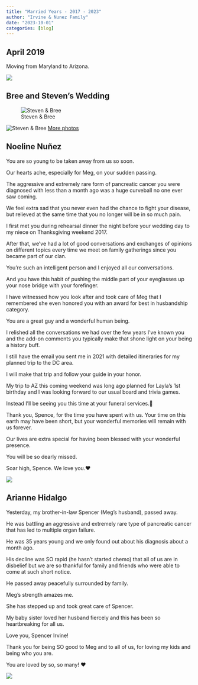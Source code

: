 ---
title: "Married Years - 2017 - 2023"
author: "Irvine & Nunez Family"
date: "2023-10-01"
categories: [blog]
---

## April 2019

Moving from Maryland to Arizona.

![](moving_truck.jpeg)

## Bree and Steven's Wedding 

![Steven & Bree](steven_wedding.jpeg)

![Steven & Bree](steven_wedding2.jpg)
[More photos](https://photos.app.goo.gl/wSDb2qjJ2Qswy8yu7)


## Noeline Nuñez

You are so young to be taken away from us so soon. 

Our hearts ache, especially for Meg, on your sudden passing. 

The aggressive and extremely rare form of pancreatic cancer you were diagnosed with less than a month ago was a huge curveball no one ever saw coming. 

We feel extra sad that you never even had the chance to fight your disease, but relieved at the same time that you no longer will be in so much pain.     

I first met you during rehearsal dinner the night before your wedding day to my niece on Thanksgiving weekend 2017. 

After that, we’ve had a lot of good conversations and exchanges of opinions on different topics every time we meet on family gatherings since you became part of our clan. 

You’re such an intelligent person and I enjoyed all our conversations. 

And you have this habit of pushing the middle part of your eyeglasses up your nose bridge with your forefinger.  

I have witnessed how you look after and took care of Meg that I remembered she even honored you with an award for best in husbandship category. 

You are a great guy and a wonderful human being. 

I relished all the conversations we had over the few years I’ve known you and the add-on comments you typically make that shone light on your being a history buff. 

I still have the email you sent me in 2021 with detailed itineraries for my planned trip to the DC area. 

I will make that trip and follow your guide in your honor. 

My trip to AZ this coming weekend was long ago planned for Layla’s 1st birthday and I was looking forward to our usual board and trivia games. 

Instead I’ll be seeing you this time at your funeral services.🥲

Thank you, Spence, for the time you have spent with us. Your time on this earth may have been short, but your wonderful memories will remain with us forever. 

Our lives are extra special for having been blessed with your wonderful presence. 

You will be so dearly missed. 

Soar high, Spence. We love you.❤️

![](journey_begun.jpg)

## Arianne Hidalgo

Yesterday, my brother-in-law Spencer (Meg’s husband), passed away. 

He was battling an aggressive and extremely rare type of pancreatic cancer that has led to multiple organ failure. 

He was 35 years young and we only found out about his diagnosis about a month ago. 

His decline was SO rapid (he hasn’t started chemo) that all of us are in disbelief but we are so thankful for family and friends who were able to come at such short notice. 

He passed away peacefully surrounded by family. 

Meg’s strength amazes me. 

She has stepped up and took great care of Spencer. 

My baby sister loved her husband fiercely and this has been so heartbreaking for all us. 

Love you, Spencer Irvine! 

Thank you for being SO good to Meg and to all of us, for loving my kids and being who you are. 

You are loved by so, so many! ❤️

![](meg_spencer.jpg)
